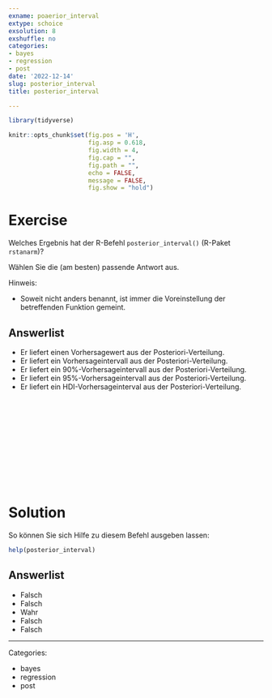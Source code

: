 ```yaml
---
exname: poaerior_interval
extype: schoice
exsolution: 8
exshuffle: no
categories:
- bayes
- regression
- post
date: '2022-12-14'
slug: posterior_interval
title: posterior_interval

---
```





```r
library(tidyverse)

```


```r
knitr::opts_chunk$set(fig.pos = 'H',
                      fig.asp = 0.618,
                      fig.width = 4,
                      fig.cap = "", 
                      fig.path = "",
                      echo = FALSE,
                      message = FALSE,
                      fig.show = "hold")
```






# Exercise

Welches Ergebnis hat der R-Befehl `posterior_interval()` (R-Paket `rstanarm`)?

Wählen Sie die (am besten) passende Antwort aus.

Hinweis:

- Soweit nicht anders benannt, ist immer die Voreinstellung der betreffenden Funktion gemeint.

Answerlist
----------
* Er liefert einen Vorhersagewert aus der Posteriori-Verteilung.
* Er liefert ein Vorhersageintervall aus der Posteriori-Verteilung.
* Er liefert ein 90%-Vorhersageintervall aus der Posteriori-Verteilung.
* Er liefert ein 95%-Vorhersageintervall aus der Posteriori-Verteilung.
* Er liefert ein HDI-Vorhersageinterval aus der Posteriori-Verteilung.




</br>
</br>
</br>
</br>
</br>
</br>
</br>
</br>
</br>
</br>

# Solution

So können Sie sich Hilfe zu diesem Befehl ausgeben lassen:

```r
help(posterior_interval)
```



Answerlist
----------


* Falsch
* Falsch
* Wahr
* Falsch
* Falsch





---

Categories: 

- bayes
- regression
- post

